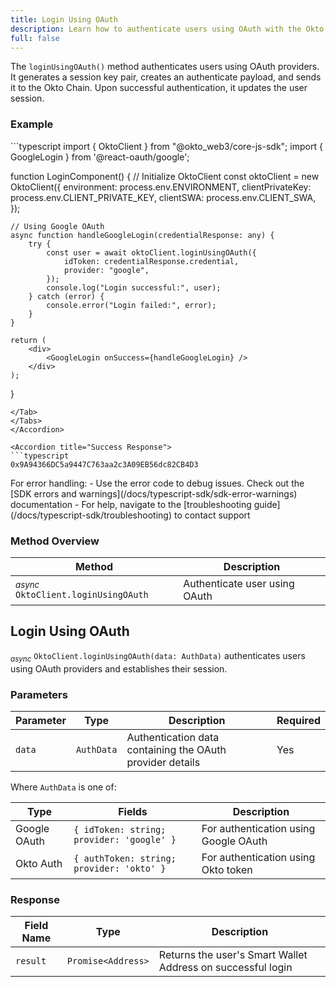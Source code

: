 ```yaml
---
title: Login Using OAuth
description: Learn how to authenticate users using OAuth with the Okto SDK.
full: false
---
```



<AIMarkdownComponent isIndex={false} />

The `loginUsingOAuth()` method authenticates users using OAuth providers. It generates a session key pair, creates an authenticate payload, and sends it to the Okto Chain. Upon successful authentication, it updates the user session.

### Example

<Accordions defaultValue="Usage">
<Accordion title="Usage">
<Tabs items={['TypeScript']}>
<Tab value="TypeScript">
```typescript
import { OktoClient } from "@okto_web3/core-js-sdk";
import { GoogleLogin } from '@react-oauth/google';

function LoginComponent() {
    // Initialize OktoClient
    const oktoClient = new OktoClient({
        environment: process.env.ENVIRONMENT,
        clientPrivateKey: process.env.CLIENT_PRIVATE_KEY,
        clientSWA: process.env.CLIENT_SWA,
    });

    // Using Google OAuth
    async function handleGoogleLogin(credentialResponse: any) {
        try {
            const user = await oktoClient.loginUsingOAuth({
                idToken: credentialResponse.credential,
                provider: "google",
            });
            console.log("Login successful:", user);
        } catch (error) {
            console.error("Login failed:", error);
        }
    }

    return (
        <div>
            <GoogleLogin onSuccess={handleGoogleLogin} />
        </div>
    );
}
```
</Tab>
</Tabs>
</Accordion>

<Accordion title="Success Response">
```typescript
0x9A94366DC5a9447C763aa2c3A09EB56dc82CB4D3
```
</Accordion>
</Accordions>

<Callout title="Note" type="info">
For error handling:
- Use the error code to debug issues. Check out the [SDK errors and warnings](/docs/typescript-sdk/sdk-error-warnings) documentation
- For help, navigate to the [troubleshooting guide](/docs/typescript-sdk/troubleshooting) to contact support
</Callout>

### Method Overview

| Method | Description |
|---------|-------------|
| <sub><i>async</i></sub> `OktoClient.loginUsingOAuth` | Authenticate user using OAuth |

<div className="method-box">

## Login Using OAuth

<sub><i>async</i></sub> `OktoClient.loginUsingOAuth(data: AuthData)` authenticates users using OAuth providers and establishes their session.

### Parameters

| Parameter | Type | Description | Required |
|-----------|------|-------------|----------|
| `data` | `AuthData` | Authentication data containing the OAuth provider details | Yes |

Where `AuthData` is one of:

| Type | Fields | Description |
|------|--------|-------------|
| Google OAuth | `{ idToken: string; provider: 'google' }` | For authentication using Google OAuth |
| Okto Auth | `{ authToken: string; provider: 'okto' }` | For authentication using Okto token |

### Response

<Callout title="Success Response">

| Field Name | Type | Description |
|------------|------|-------------|
| `result` | `Promise<Address>` | Returns the user's Smart Wallet Address on successful login |

</Callout>

</div>